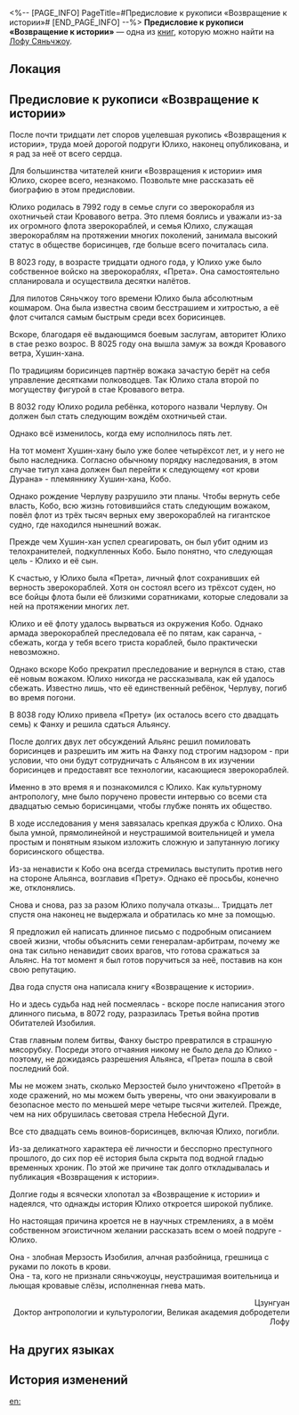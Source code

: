 <%-- [PAGE_INFO]
PageTitle=#Предисловие к рукописи «Возвращение к истории»#
[END_PAGE_INFO] --%>
{{Дополнить}}
{{Книга Инфобокс
|id           = 389
|partIds      = 190684
|Название     = 
|Изображение  = Иконка рукописи с Лофу Сяньчжоу 3.png
|Мир          = Лофу Сяньчжоу
|Томов        = 1
|Автор        = <!--нужно добавить-->
|Описание     = Предисловие, написанное Цзунгуаном, учёным с Лофу, к рукописи его близкой подруги... борисинки.
|Том1         = {{tx}}
|Источник1    = {{tx|Отсутствует источник}}
|Персонажи    = 
|Фракции      = 
}}
'''Предисловие к рукописи «Возвращение к истории»''' — одна из [[Книги|книг]], которую можно найти на [[Лофу Сяньчжоу]].

==Локация==
{{Отметка карты|<!--название карты-->|<!--id отметки-->}}

==Предисловие к рукописи «Возвращение к истории»==
После почти тридцати лет споров уцелевшая рукопись «Возвращения к истории», труда моей дорогой подруги Юлихо, наконец опубликована, и я рад за неё от всего сердца.

Для большинства читателей книги «Возвращения к истории» имя Юлихо, скорее всего, незнакомо. Позвольте мне рассказать её биографию в этом предисловии.

Юлихо родилась в 7992 году в семье слуги со зверокорабля из охотничьей стаи Кровавого ветра. Это племя боялись и уважали из-за их огромного флота зверокораблей, и семья Юлихо, служащая зверокораблям на протяжении многих поколений, занимала высокий статус в обществе борисинцев, где больше всего почиталась сила.

В 8023 году, в возрасте тридцати одного года, у Юлихо уже было собственное войско на зверокораблях, «Прета». Она самостоятельно спланировала и осуществила десятки налётов.

Для пилотов Сяньчжоу того времени Юлихо была абсолютным кошмаром. Она была известна своим бесстрашием и хитростью, а её флот считался самым быстрым среди всех борисинцев.

Вскоре, благодаря её выдающимся боевым заслугам, авторитет Юлихо в стае резко возрос. В 8025 году она вышла замуж за вождя Кровавого ветра, Хушин-хана.

По традициям борисинцев партнёр вожака зачастую берёт на себя управление десятками полководцев. Так Юлихо стала второй по могуществу фигурой в стае Кровавого ветра.

В 8032 году Юлихо родила ребёнка, которого назвали Черлуву. Он должен был стать следующим вождём охотничьей стаи.

Однако всё изменилось, когда ему исполнилось пять лет.

На тот момент Хушин-хану было уже более четырёхсот лет, и у него не было наследника. Согласно обычному порядку наследования, в этом случае титул хана должен был перейти к следующему «от крови Дурана» - племяннику Хушин-хана, Кобо.

Однако рождение Черлуву разрушило эти планы. Чтобы вернуть себе власть, Кобо, всю жизнь готовившийся стать следующим вожаком, повёл флот из трёх тысяч верных ему зверокораблей на гигантское судно, где находился нынешний вожак.

Прежде чем Хушин-хан успел среагировать, он был убит одним из телохранителей, подкупленных Кобо. Было понятно, что следующая цель - Юлихо и её сын.

К счастью, у Юлихо была «Прета», личный флот сохранивших ей верность зверокораблей. Хотя он состоял всего из трёхсот суден, но все бойцы флота были её близкими соратниками, которые следовали за ней на протяжении многих лет.

Юлихо и её флоту удалось вырваться из окружения Кобо. Однако армада зверокораблей преследовала её по пятам, как саранча, - сбежать, когда у тебя всего триста кораблей, было практически невозможно.

Однако вскоре Кобо прекратил преследование и вернулся в стаю, став её новым вожаком. Юлихо никогда не рассказывала, как ей удалось сбежать. Известно лишь, что её единственный ребёнок, Черлуву, погиб во время погони.

В 8038 году Юлихо привела «Прету» (их осталось всего сто двадцать семь) к Фанху и решила сдаться Альянсу.

После долгих двух лет обсуждений Альянс решил помиловать борисинцев и разрешить им жить на Фанху под строгим надзором - при условии, что они будут сотрудничать с Альянсом в их изучении борисинцев и предоставят все технологии, касающиеся зверокораблей.

Именно в это время я и познакомился с Юлихо. Как культурному антропологу, мне было поручено провести интервью со всеми ста двадцатью семью борисинцами, чтобы глубже понять их общество.

В ходе исследования у меня завязалась крепкая дружба с Юлихо. Она была умной, прямолинейной и неустрашимой воительницей и умела простым и понятным языком изложить сложную и запутанную логику борисинского общества.

Из-за ненависти к Кобо она всегда стремилась выступить против него на стороне Альянса, возглавив «Прету». Однако её просьбы, конечно же, отклонялись.

Снова и снова, раз за разом Юлихо получала отказы... Тридцать лет спустя она наконец не выдержала и обратилась ко мне за помощью.

Я предложил ей написать длинное письмо с подробным описанием своей жизни, чтобы объяснить семи генералам-арбитрам, почему же она так сильно ненавидит своих врагов, что готова сражаться за Альянс. На тот момент я был готов поручиться за неё, поставив на кон свою репутацию.

Два года спустя она написала книгу «Возвращение к истории».

Но и здесь судьба над ней посмеялась - вскоре после написания этого длинного письма, в 8072 году, разразилась Третья война против Обитателей Изобилия.

Став главным полем битвы, Фанху быстро превратился в страшную мясорубку. Посреди этого отчаяния никому не было дела до Юлихо - поэтому, не дожидаясь разрешения Альянса, «Прета» пошла в свой последний бой.

Мы не можем знать, сколько Мерзостей было уничтожено «Претой» в ходе сражений, но мы можем быть уверены, что они эвакуировали в безопасное место по меньшей мере четыре тысячи жителей. Прежде, чем на них обрушилась световая стрела Небесной Дуги.

Все сто двадцать семь воинов-борисинцев, включая Юлихо, погибли.

Из-за деликатного характера её личности и бесспорно преступного прошлого, до сих пор её история была скрыта под водной гладью временных хроник. По этой же причине так долго откладывалась и публикация «Возвращения к истории».

Долгие годы я всячески хлопотал за «Возвращение к истории» и надеялся, что однажды история Юлихо откроется широкой публике.

Но настоящая причина кроется не в научных стремлениях, а в моём собственном эгоистичном желании рассказать всем о моей подруге - Юлихо.

Она - злобная Мерзость Изобилия, алчная разбойница, грешница с руками по локоть в крови.<br />
Она - та, кого не признали сяньчжоуцы, неустрашимая воительница и льющая кровавые слёзы, исполненная гнева мать.

<div align="right">Цзунгуан<br />
Доктор антропологии и культурологии, Великая академия добродетели Лофу</div>



==На других языках==
{{На других языках
|en   = ''My Return to the Path'' Foreword
|zhs  = 《归正本末》前言
|zht  = 《歸正本末》前言
|ja   = 『帰正本末』序文
|ko   = ≪귀정본말≫ 머리말
|es   = Prólogo de «Mi regreso a la Vía»
|fr   = Avant-propos de ''Retour aux sources''
|ru   = Предисловие к рукописи «Возвращение к истории»
|th   = คำนิยม "หวนคืนสู่จุดเริ่มต้นและจุดจบ"
|vi   = Lời nói đầu của "Quay Về Với Cội Nguồn"
|de   = „Wie ich zum Pfad zurückfand“ – Vorwort
|id   = Kata Pengantar "Kembali pada Kebenaran"
|pt   = Prefácio de "Meu Retorno ao Caminho"
}}

==История изменений==
{{История изменений|3.5}}

[[en:]]